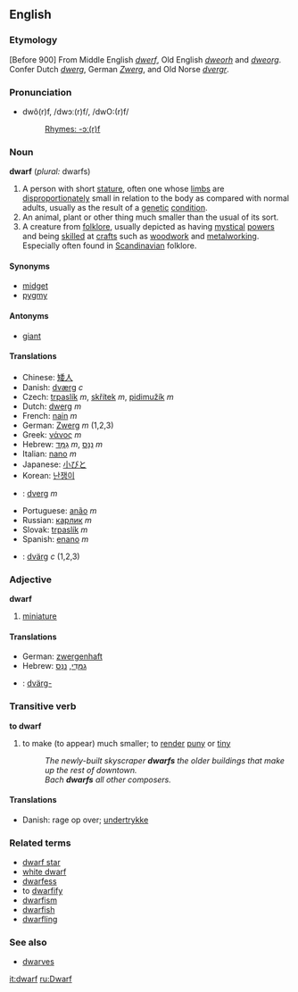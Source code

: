 ==English==
===Etymology===
[Before 900] From Middle English ''[[dwerf]]'', Old English ''[[dweorh]]'' and ''[[dweorg]]''. Confer Dutch ''[[dwerg]]'', German ''[[Zwerg]]'', and Old Norse ''[[dvergr]]''.

=== Pronunciation ===
*dwô(r)f, /dwɔː(r)f/, /dwO:(r)f/
*:[[Rhymes:English:-ɔː(r)f|Rhymes: -ɔː(r)f]]

===Noun===
'''dwarf''' (''plural:'' dwarfs)
#A person with short [[stature]], often one whose [[limb]]s are [[disproportionate]]ly small in relation to the body as compared with normal adults, usually as the result of a [[genetic]] [[condition]].
#An animal, plant or other thing much smaller than the usual of its sort.
#A creature from [[folklore]], usually depicted as having [[mystical]] [[power]]s and being [[skill]]ed at [[craft]]s such as [[woodwork]] and [[metalworking]]. Especially often found in [[Scandinavian]] folklore.

====Synonyms====
*[[midget]]
*[[pygmy]]

====Antonyms====
*[[giant]]

====Translations====
*Chinese: [[矮人]]
*Danish: [[dværg]] ''c''
*Czech: [[trpaslík]]  ''m'', [[skřítek]]  ''m'', [[pidimužík]]  ''m''
*Dutch: [[dwerg]] ''m''
*French: [[nain]] ''m''
*German: [[Zwerg]] ''m'' (1,2,3)
*Greek: [[νάνος]] ''m''
*Hebrew: [[גמד|גַמָּד]] ''m'', [[ננס|נַנָּס]] ''m''
*Italian: [[nano]] ''m''
*Japanese: [[小びと]]
*Korean: [[난쟁이]]
* {{no}} : [[dverg]] ''m''
*Portuguese: [[anão]] ''m''
*Russian: [[карлик]] ''m''
*Slovak: [[trpaslík]]  ''m''
*Spanish: [[enano]] ''m''
*{{sv}}: [[dvärg]] ''c'' (1,2,3)

===Adjective===
'''dwarf'''

#[[miniature]]

====Translations====
*German: [[zwergenhaft]]
*Hebrew: [[גמדי|גַמָּדִי]], [[ננס|נַנָּס]]
*{{sv}}: [[dvärg-]]

===Transitive verb===
'''to dwarf'''

#to make (to appear) much smaller; to [[render]] [[puny]] or [[tiny]]
#:''The newly-built skyscraper '''dwarfs''' the older buildings that make up the rest of downtown.''
#:''Bach '''dwarfs''' all other composers.''

====Translations====
*Danish: rage op over; [[undertrykke]]

===Related terms===
*[[dwarf star]]
*[[white dwarf]]
*[[dwarfess]]
*to [[dwarfify]]
*[[dwarfism]]
*[[dwarfish]]
*[[dwarfling]]

===See also===
*[[dwarves]]

[[it:dwarf]]
[[ru:Dwarf]]